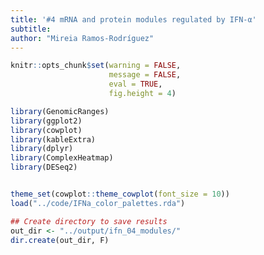 ```yaml
---
title: '#4 mRNA and protein modules regulated by IFN-α'
subtitle: 
author: "Mireia Ramos-Rodríguez"
---
```


```r
knitr::opts_chunk$set(warning = FALSE,
                      message = FALSE,
                      eval = TRUE,
                      fig.height = 4)

library(GenomicRanges)
library(ggplot2)
library(cowplot)
library(kableExtra)
library(dplyr)
library(ComplexHeatmap)
library(DESeq2)


theme_set(cowplot::theme_cowplot(font_size = 10))
load("../code/IFNa_color_palettes.rda")

## Create directory to save results
out_dir <- "../output/ifn_04_modules/"
dir.create(out_dir, F)
```
